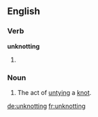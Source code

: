 ==English==

===Verb===
'''unknotting'''

# {{present participle of|unknot}}

===Noun===
{{en-noun}}

# The act of [[untie|untying]] a [[knot]].

[[de:unknotting]]
[[fr:unknotting]]